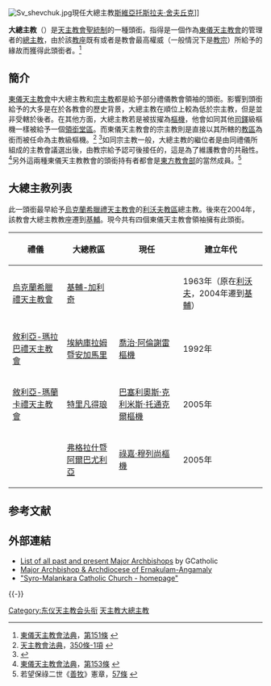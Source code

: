 [[File:Sv_shevchuk.jpg|thumb]]現任大總主教[[斯維亞托斯拉夫·舍夫丘克|斯維亞托斯拉夫·舍夫丘克]]]]

'''大總主教'''（{{lang-la|'''Archiepiscopus maior'''}}）是[[天主教會聖統制|天主教會聖統制]]的一種頭銜。指得是一個作為[[東儀天主教會|東儀天主教會]]的管理者的[[總主教|總主教]]，由於該[[教座|教座]]既有或者是教會最高權威（一般情況下是[[教宗|教宗]]）所給予的緣故而獲得此頭銜者。<ref>[[東儀天主教會法典|東儀天主教會法典]]，[http://www.intratext.com/IXT/ENG1199/_P47.HTM 第151條] {{Wayback|url=http://www.intratext.com/IXT/ENG1199/_P47.HTM |date=20150924043055 }}</ref>

== 簡介 ==
[[東儀天主教會|東儀天主教會]]中大總主教和[[宗主教|宗主教]]都是給予部分禮儀教會領袖的頭銜。影響到頭銜給予的大多是在於各教會的歷史背景，大總主教在順位上較為低於宗主教，但是並非受轄於後者。在其他方面，大總主教若是被拔擢為[[樞機|樞機]]，他會如同其他[[司鐸|司鐸]]級樞機一樣被給予一個[[領銜堂區|領銜堂區]]。而東儀天主教會的宗主教則是直接以其所轄的[[教區|教區]]為銜而被任命為主教級樞機。<ref>[[天主教會法典|天主教會法典]]，[http://www.vatican.va/chinese/cic/cic-libro-II-ParteII-cann330-572_zh-t.pdf 350條-1項] {{Wayback|url=http://www.vatican.va/chinese/cic/cic-libro-II-ParteII-cann330-572_zh-t.pdf |date=20130415203212 }}</ref> <ref>{{cite web|title=樞機（CARDINALS）|url=http://www.catholic.org.tw/theology/public/liyi/topics_sacraments_domination.html|publisher=輔仁大學聖博敏神學院禮儀研究中心|accessdate=2014-03-18|archive-date=2014-03-18|archive-url=https://web.archive.org/web/20140318210026/http://www.catholic.org.tw/theology/public/liyi/topics_sacraments_domination.html|dead-url=no}}</ref>如同宗主教一般，大總主教的繼位者是由同禮儀所組成的主教會議選出後，由教宗給予認可後接任的，這是為了維護教會的共融性。<ref>[[東儀天主教會法典|東儀天主教會法典]]，[http://www.intratext.com/IXT/ENG1199/_P49.HTM 第153條] {{Wayback|url=http://www.intratext.com/IXT/ENG1199/_P49.HTM |date=20150924044617 }}</ref>另外這兩種東儀天主教教會的頭銜持有者都會是[[東方教會部|東方教會部]]的當然成員。<ref>若望保祿二世《[[善牧|善牧]]》憲章，[http://www.vatican.va/holy_father/john_paul_ii/apost_constitutions/documents/hf_jp-ii_apc_19880628_pastor-bonus_en.html#CONGREGATIONS 57條] {{Wayback|url=http://www.vatican.va/holy_father/john_paul_ii/apost_constitutions/documents/hf_jp-ii_apc_19880628_pastor-bonus_en.html#CONGREGATIONS |date=20121001222735 }}</ref>

== 大總主教列表 ==
此一頭銜最早給予[[烏克蘭希臘禮天主教會|烏克蘭希臘禮天主教會]]的[[烏克蘭希臘禮天主教利沃夫總教區|利沃夫教區]]總主教。後來在2004年，該教會大總主教教座遷到[[基輔|基輔]]。現今共有四個東儀天主教會領袖擁有此頭銜。

{| class="wikitable"
|-
! 禮儀 !! 大總教區 !! 現任 !! 建立年代
|-
| [[烏克蘭希臘禮天主教會|烏克蘭希臘禮天主教會]] || [[烏克蘭希臘禮天主教基輔-加利奇大總教區|基輔-加利奇]] || {{link-en|斯維亞托斯拉夫·舍夫楚克|Sviatoslav Shevchuk|}} ||1963年（原在[[烏克蘭希臘禮天主教利沃夫總教區|利沃夫]]，2004年遷到[[基輔|基輔]]）
|-
| [[敘利亞-瑪拉巴禮天主教會|敘利亞-瑪拉巴禮天主教會]] ||[[敘利亞-瑪拉巴禮天主教埃納庫拉姆暨安加馬里大總教區|埃納庫拉姆暨安加馬里]] || [[喬治·阿倫謝雷|喬治·阿倫謝雷]][[樞機|樞機]] || 1992年
|-
| [[敘利亞-瑪蘭卡禮天主教會|敘利亞-瑪蘭卡禮天主教會]] || [[敘利亞-瑪蘭卡禮天主教特里凡得琅大總教區|特里凡得琅]] ||  [[巴塞利奧斯·克利米斯·托通克爾|巴塞利奧斯·克利米斯·托通克爾]][[樞機|樞機]] || 2005年
|-
| {{link-en|羅馬尼亞希臘禮天主教會|Romanian Greek Catholic Church|}} || [[希臘禮天主教弗格拉什暨阿爾巴尤利亞大總教區|弗格拉什暨阿爾巴尤利亞]]||  [[祿嘉·穆列尚|祿嘉·穆列尚]][[樞機|樞機]] || 2005年
|}

== 参考文献 ==
{{Reflist|2}}

== 外部連結 ==
* [http://www.gcatholic.org/hierarchy/majorarchbishops.htm List of all past and present Major Archbishops]{{Wayback|url=http://www.gcatholic.org/hierarchy/majorarchbishops.htm |date=20140213014236 }} by GCatholic
* [http://www.syromalabar.com/dioceses/ernakulam/ Major Archbishop & Archdiocese of Ernakulam-Angamaly]{{Wayback|url=http://www.syromalabar.com/dioceses/ernakulam/ |date=20120204203603 }}
* [https://web.archive.org/web/20080225023508/http://www.syromalankara.org/ "Syro-Malankara Catholic Church - homepage"]

{{-}}
{{基督教页脚}}
{{天主教}}
{{天主教会史}}

[[Category:东仪天主教会头衔|Category:东仪天主教会头衔]]
[[Category:天主教大總主教|]]